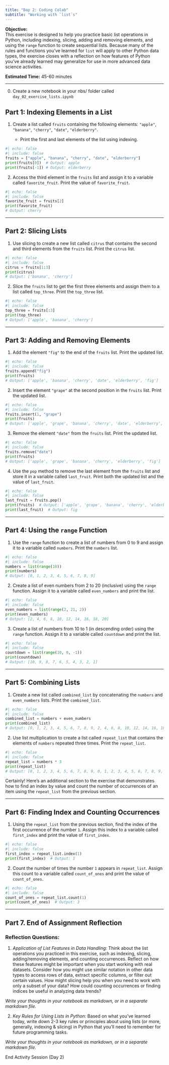 ```yaml
---
title: "Day 2: Coding Colab"
subtitle: "Working with `list`s"
---
```


**Objective:**  
This exercise is designed to help you practice basic list operations in Python, including indexing, slicing, adding and removing elements, and using the `range` function to create sequential lists. Because many of the rules and functions you've learned for `list` will apply to other Python data types, the exercise closes with a reflection on how features of Python you've already learned may generalize for use in more advanced data science activities.

**Estimated Time:** 45-60 minutes

---

0. Create a new notebook in your nbs/ folder called `day_02_exercise_lists.ipynb`

## Part 1: Indexing Elements in a List

1. Create a list called `fruits` containing the following elements: `"apple"`, `"banana"`, `"cherry"`, `"date"`, `"elderberry"`.

    - Print the first and last elements of the list using indexing.

```python
#| echo: false
#| include: false
fruits = ["apple", "banana", "cherry", "date", "elderberry"]
print(fruits[0])  # Output: apple
print(fruits[-1]) # Output: elderberry
```

2. Access the third element in the `fruits` list and assign it to a variable called `favorite_fruit`. Print the value of `favorite_fruit`.

```python
#| echo: false
#| include: false    
favorite_fruit = fruits[2]
print(favorite_fruit)  
# Output: cherry
```

---

## Part 2: Slicing Lists

1. Use slicing to create a new list called `citrus` that contains the second and third elements from the `fruits` list. Print the `citrus` list.

```python
#| echo: false
#| include: false
citrus = fruits[1:3]
print(citrus)  
# Output: ['banana', 'cherry']
```

2. Slice the `fruits` list to get the first three elements and assign them to a list called `top_three`. Print the `top_three` list.

```python
#| echo: false
#| include: false
top_three = fruits[:3]
print(top_three)  
# Output: ['apple', 'banana', 'cherry']
```

---

## Part 3: Adding and Removing Elements

1. Add the element `"fig"` to the end of the `fruits` list. Print the updated list.

```python
#| echo: false
#| include: false
fruits.append("fig")
print(fruits)  
# Output: ['apple', 'banana', 'cherry', 'date', 'elderberry', 'fig']
```

2. Insert the element `"grape"` at the second position in the `fruits` list. Print the updated list.

```python
#| echo: false
#| include: false
fruits.insert(1, "grape")
print(fruits)  
# Output: ['apple', 'grape', 'banana', 'cherry', 'date', 'elderberry', 'fig']
```

3. Remove the element `"date"` from the `fruits` list. Print the updated list.

```python
#| echo: false
#| include: false
fruits.remove("date")
print(fruits)  
# Output: ['apple', 'grape', 'banana', 'cherry', 'elderberry', 'fig']
```

4. Use the `pop` method to remove the last element from the `fruits` list and store it in a variable called `last_fruit`. Print both the updated list and the value of `last_fruit`.

```python
#| echo: false
#| include: false
last_fruit = fruits.pop()
print(fruits)  # Output: ['apple', 'grape', 'banana', 'cherry', 'elderberry']
print(last_fruit)  # Output: fig
```

---

## Part 4: Using the `range` Function

1. Use the `range` function to create a list of numbers from 0 to 9 and assign it to a variable called `numbers`. Print the `numbers` list.

```python
#| echo: false
#| include: false
numbers = list(range(10))
print(numbers)  
# Output: [0, 1, 2, 3, 4, 5, 6, 7, 8, 9]
```

2. Create a list of even numbers from 2 to 20 (inclusive) using the `range` function. Assign it to a variable called `even_numbers` and print the list.

```python
#| echo: false
#| include: false
even_numbers = list(range(2, 21, 2))
print(even_numbers)  
# Output: [2, 4, 6, 8, 10, 12, 14, 16, 18, 20]
```

3. Create a list of numbers from 10 to 1 (in descending order) using the `range` function. Assign it to a variable called `countdown` and print the list.

```python
#| echo: false
#| include: false
countdown = list(range(10, 0, -1))
print(countdown)  
# Output: [10, 9, 8, 7, 6, 5, 4, 3, 2, 1]
```

---

## Part 5: Combining Lists

1. Create a new list called `combined_list` by concatenating the `numbers` and `even_numbers` lists. Print the `combined_list`.

```python
#| echo: false
#| include: false
combined_list = numbers + even_numbers
print(combined_list)  
# Output: [0, 1, 2, 3, 4, 5, 6, 7, 8, 9, 2, 4, 6, 8, 10, 12, 14, 16, 18, 20]
```

2. Use list multiplication to create a list called `repeat_list` that contains the elements of `numbers` repeated three times. Print the `repeat_list`.

```python
#| echo: false
#| include: false
repeat_list = numbers * 3
print(repeat_list)  
# Output: [0, 1, 2, 3, 4, 5, 6, 7, 8, 9, 0, 1, 2, 3, 4, 5, 6, 7, 8, 9, 0, 1, 2, 3, 4, 5, 6, 7, 8, 9]
```

 Certainly! Here's an additional section to the exercise that demonstrates how to find an index by value and count the number of occurrences of an item using the `repeat_list` from the previous section.

---

## Part 6: Finding Index and Counting Occurrences


1. Using the `repeat_list` from the previous section, find the index of the first occurrence of the number `1`. Assign this index to a variable called `first_index` and print the value of `first_index`.

```python
#| echo: false
#| include: false
first_index = repeat_list.index(1)
print(first_index)  # Output: 1
```


2. Count the number of times the number `1` appears in `repeat_list`. Assign this count to a variable called `count_of_ones` and print the value of `count_of_ones`.

```python
#| echo: false
#| include: false
count_of_ones = repeat_list.count(1)
print(count_of_ones)  # Output: 3
```

---
## Part 7. End of Assignment Reflection

### Reflection Questions:

1. *Application of List Features in Data Handling:*
Think about the list operations you practiced in this exercise, such as indexing, slicing, adding/removing elements, and counting occurrences. Reflect on how these features might be important when you start working with real datasets. Consider how you might use similar notation in other data types to access rows of data, extract specific columns, or filter out certain values. How might slicing help you when you need to work with only a subset of your data? How could counting occurrences or finding indices be useful in analyzing data trends?

*Write your thoughts in your notebook as markdown, or in a separate markdown file.*

2. *Key Rules for Using Lists in Python:*
Based on what you’ve learned today, write down 2-3 key rules or principles about using lists (or more, generally, indexing & slicing) in Python that you’ll need to remember for future programming tasks. 

*Write your thoughts in your notebook as markdown, or in a separate markdown file.*



::: {.center-text .body-text-xl .teal-text}
End Activity Session (Day 2)
:::

